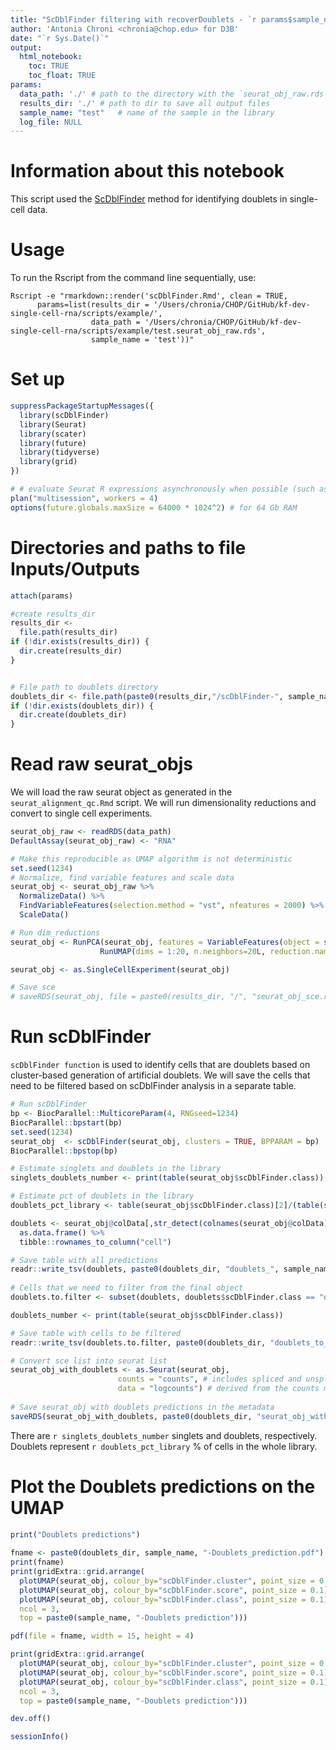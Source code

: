 ```yaml
---
title: "ScDblFinder filtering with recoverDoublets - `r params$sample_name`"
author: 'Antonia Chroni <chronia@chop.edu> for D3B'
date: "`r Sys.Date()`"
output:
  html_notebook:
    toc: TRUE
    toc_float: TRUE
params:
  data_path: './' # path to the directory with the `seurat_obj_raw.rds` file from the `seurat_alignment_qc.Rmd` script
  results_dir: './' # path to dir to save all output files
  sample_name: "test"   # name of the sample in the library
  log_file: NULL
---
```


# Information about this notebook
This script used the [ScDblFinder](https://bioconductor.org/packages/devel/bioc/vignettes/scDblFinder/inst/doc/scDblFinder.html) method for identifying doublets in single-cell data. 

# Usage
To run the Rscript from the command line sequentially, use:

```
Rscript -e "rmarkdown::render('scDblFinder.Rmd', clean = TRUE,
      params=list(results_dir = '/Users/chronia/CHOP/GitHub/kf-dev-single-cell-rna/scripts/example/', 
                  data_path = '/Users/chronia/CHOP/GitHub/kf-dev-single-cell-rna/scripts/example/test.seurat_obj_raw.rds',
                  sample_name = 'test'))"
```

# Set up

```r
suppressPackageStartupMessages({
  library(scDblFinder)
  library(Seurat)
  library(scater)
  library(future)
  library(tidyverse)
  library(grid)
})

# # evaluate Seurat R expressions asynchronously when possible (such as ScaleData) using future package
plan("multisession", workers = 4)
options(future.globals.maxSize = 64000 * 1024^2) # for 64 Gb RAM
```

# Directories and paths to file Inputs/Outputs

```r
attach(params)

#create results_dir
results_dir <-
  file.path(results_dir)
if (!dir.exists(results_dir)) {
  dir.create(results_dir)
}


# File path to doublets directory
doublets_dir <- file.path(paste0(results_dir,"/scDblFinder-", sample_name, "/"))
if (!dir.exists(doublets_dir)) {
  dir.create(doublets_dir)
}
```


# Read raw seurat_objs 
We will load the raw seurat object as generated in the `seurat_alignment_qc.Rmd` script.
We will run dimensionality reductions and convert to single cell experiments.


```r
seurat_obj_raw <- readRDS(data_path)
DefaultAssay(seurat_obj_raw) <- "RNA"

# Make this reproducible as UMAP algorithm is not deterministic
set.seed(1234)
# Normalize, find variable features and scale data
seurat_obj <- seurat_obj_raw %>%
  NormalizeData() %>%
  FindVariableFeatures(selection.method = "vst", nfeatures = 2000) %>%
  ScaleData() 

# Run dim_reductions
seurat_obj <- RunPCA(seurat_obj, features = VariableFeatures(object = seurat_obj), npcs=30) %>%
                    RunUMAP(dims = 1:20, n.neighbors=20L, reduction.name = "umap", reduction.key = "UMAP_", verbose = FALSE)

seurat_obj <- as.SingleCellExperiment(seurat_obj)

# Save sce
# saveRDS(seurat_obj, file = paste0(results_dir, "/", "seurat_obj_sce.rds"))
```

# Run scDblFinder 

`scDblFinder function` is used to identify cells that are doublets based on cluster-based generation of artificial doublets. 
We will save the cells that need to be filtered based on scDblFinder analysis in a separate table.


```r
# Run scDblFinder
bp <- BiocParallel::MulticoreParam(4, RNGseed=1234)
BiocParallel::bpstart(bp)
set.seed(1234)
seurat_obj  <- scDblFinder(seurat_obj, clusters = TRUE, BPPARAM = bp)
BiocParallel::bpstop(bp)

# Estimate singlets and doublets in the library
singlets_doublets_number <- print(table(seurat_obj$scDblFinder.class))

# Estimate pct of doublets in the library
doublets_pct_library <- table(seurat_obj$scDblFinder.class)[2]/(table(seurat_obj$scDblFinder.class)[1]+table(seurat_obj$scDblFinder.class)[2])*100

doublets <- seurat_obj@colData[,str_detect(colnames(seurat_obj@colData), "scDblFinder")] %>% 
  as.data.frame() %>% 
  tibble::rownames_to_column("cell")

# Save table with all predictions
readr::write_tsv(doublets, paste0(doublets_dir, "doublets_", sample_name, ".tsv"))
    
# Cells that we need to filter from the final object
doublets.to.filter <- subset(doublets, doublets$scDblFinder.class == "doublet")

doublets_number <- print(table(seurat_obj$scDblFinder.class))

# Save table with cells to be filtered
readr::write_tsv(doublets.to.filter, paste0(doublets_dir, "doublets_to_filter_", sample_name,".tsv"))

# Convert sce list into seurat list
seurat_obj_with_doublets <- as.Seurat(seurat_obj, 
                        counts = "counts", # includes spliced and unspliced transcripts
                        data = "logcounts") # derived from the counts matrix
  
# Save seurat_obj with doublets predictions in the metadata
saveRDS(seurat_obj_with_doublets, paste0(doublets_dir, "seurat_obj_with_doublets_", sample_name,".rds"))
```

There are `r singlets_doublets_number` singlets and doublets, respectively. 
Doublets represent `r doublets_pct_library` % of cells in the whole library.


# Plot the Doublets predictions on the UMAP

```r
print("Doublets predictions")
  
fname <- paste0(doublets_dir, sample_name, "-Doublets_prediction.pdf")
print(fname)
print(gridExtra::grid.arrange(
  plotUMAP(seurat_obj, colour_by="scDblFinder.cluster", point_size = 0.1) + ggtitle("scDblFinder clusters"),
  plotUMAP(seurat_obj, colour_by="scDblFinder.score", point_size = 0.1) + ggtitle("Doublets score"),
  plotUMAP(seurat_obj, colour_by="scDblFinder.class", point_size = 0.1) + ggtitle("Doublets prediction"),
  ncol = 3,
  top = paste0(sample_name, "-Doublets prediction")))

pdf(file = fname, width = 15, height = 4)

print(gridExtra::grid.arrange(
  plotUMAP(seurat_obj, colour_by="scDblFinder.cluster", point_size = 0.1) + ggtitle("scDblFinder clusters"),
  plotUMAP(seurat_obj, colour_by="scDblFinder.score", point_size = 0.1) + ggtitle("Doublets score"),
  plotUMAP(seurat_obj, colour_by="scDblFinder.class", point_size = 0.1) + ggtitle("Doublets prediction"),
  ncol = 3,
  top = paste0(sample_name, "-Doublets prediction")))

dev.off()
```


```r
sessionInfo()
```


